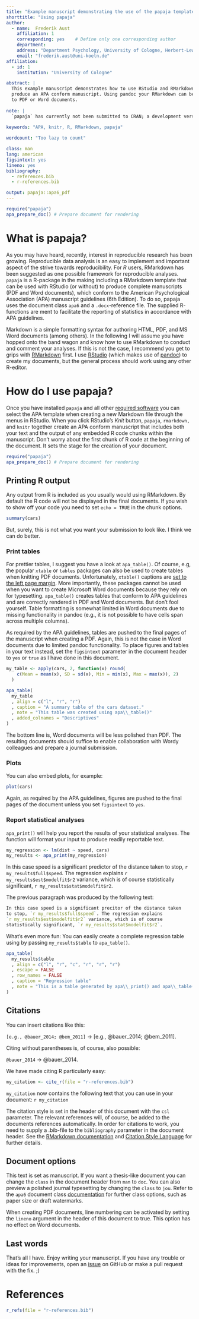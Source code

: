```yaml
---
title: "Example manuscript demonstrating the use of the papaja template"
shorttitle: "Using papaja"
author: 
  - name:  Frederik Aust
    affiliation: 1
    corresponding: yes    # Define only one corresponding author
    department:
    address: "Department Psychology, University of Cologne, Herbert-Lewin-Str. 2, 50931 Köln, Germany"
    email: "frederik.aust@uni-koeln.de"
affiliation:
  - id: 1
    institution: "University of Cologne"

abstract: |
  This example manuscript demonstrates how to use RStudio and RMarkdown to
  produce an APA conform manuscript. Using pandoc your RMarkdown can be converted
  to PDF or Word documents.
  
note: |  
  `papaja` has currently not been submitted to CRAN; a development version is available at https://github.com/crsh/papaja.
  
keywords: "APA, knitr, R, RMarkdown, papaja"

wordcount: "Too lazy to count"

class: man
lang: american
figsintext: yes
lineno: yes
bibliography:
  - references.bib
  - r-references.bib

output: papaja::apa6_pdf
---
```


```r
require("papaja")
apa_prepare_doc() # Prepare document for rendering
```

# What is papaja?
As you may have heard, recently, interest in reproducible research has been growing.
Reproducible data analysis is an easy to implement and important aspect of the strive towards reproducibility.
For *R* users, RMarkdown has been suggested as one possible framework for reproducible analyses.
`papaja` is a R-package in the making including a RMarkdown template that can be used with RStudio (or without) to produce complete manuscripts (PDF and Word documents), which conform to the American Psychological Association (APA) manuscript guidelines (6th Edition).
To do so, papaja uses the \LaTeX document class `apa6` and a `.docx`-reference file. The supplied R-functions are ment to facilitate the reporting of statistics in accordance with APA guidelines.


Markdown is a simple formatting syntax for authoring HTML, PDF, and MS Word documents (among others).
In the following I will assume you have hopped onto the band wagon and know how to use RMarkdown to conduct and comment your analyses.
If this is not the case, I recommend you get to grips with [RMarkdown](http://rmarkdown.rstudio.com/) first.
I use [RStudio](http://www.rstudio.com/) (which makes use of [pandoc](http://johnmacfarlane.net/pandoc/)) to create my documents, but the general process should work using any other R-editor.

# How do I use papaja?
Once you have installed `papaja` and all other [required software](https://github.com/crsh/papaja) you can select the APA template when creating a new Markdown file through the menus in RStudio.
When you click RStudio's *Knit* button, `papaja`, `rmarkdown,` and `knitr` together create an APA conform manuscript that includes both your text and the output of any embedded R code chunks within the manuscript.
Don't worry about the first chunk of R code at the beginning of the document.
It sets the stage for the creation of your document.

```r
require("papaja")
apa_prepare_doc() # Prepare document for rendering
```

## Printing R output
Any output from R is included as you usually would using RMarkdown.
By default the R code will not be displayed in the final documents.
If you wish to show off your code you need to set `echo = TRUE` in the chunk options.

```r
summary(cars)
```

But, surely, this is not what you want your submission to look like.
I think we can do better.

### Print tables
For prettier tables, I suggest you have a look at `apa_table()`.
Of course, e.g, the popular `xtable` or `tables` packages can also be used to create tables when knitting PDF documents.
Unfortunately, `xtable()` captions are [set to the left page margin](http://tex.stackexchange.com/questions/42209/centering-tables-in-document-class-apa6).
More importantly, these packages cannot be used when you want to create Microsoft Word documents because they rely on \LaTeX for typesetting.
`apa_table()` creates tables that conform to APA guidelines and are correctly rendered in PDF and Word documents.
But don't fool yourself.
Table formatting is somewhat limited in Word documents due to missing functionality in pandoc (e.g., it is not possible to have cells span across multiple columns).

As required by the APA guidelines, tables are pushed to the final pages of the manuscript when creating a PDF.
Again, this is not the case in Word documents due to limited pandoc functionality.
To place figures and tables in your text instead, set the `figsintext` parameter in the document header to `yes` or `true` as I have done in this document.

```r
my_table <- apply(cars, 2, function(x) round(
    c(Mean = mean(x), SD = sd(x), Min = min(x), Max = max(x)), 2)
  )

apa_table(
  my_table
  , align = c("l", "r", "r")
  , caption = "A summary table of the cars dataset."
  , note = "This table was created using apa\\_table()"
  , added_colnames = "Descriptives"
)
```

The bottom line is, Word documents will be less polished than PDF.
The resulting documents should suffice to enable collaboration with Wordy colleagues and prepare a journal submission.

### Plots
You can also embed plots, for example:

```r
plot(cars)
```

Again, as required by the APA guidelines, figures are pushed to the final pages of the document unless you set `figsintext` to `yes`.

### Report statistical analyses
`apa_print()` will help you report the results of your statistical analyses.
The function will format your input to produce readily reportable text.

```r
my_regression <- lm(dist ~ speed, cars)
my_results <- apa_print(my_regression)
```

In this case speed is a significant predictor of the distance taken to stop, `r my_results$full$speed`.
The regression explains `r my_results$est$modelfit$r2` variance, which is of course statistically significant, `r my_results$stat$modelfit$r2`.

The previous paragraph was produced by the following text:

```r
In this case speed is a significant precitor of the distance taken
to stop, `r my_results$full$speed`. The regression explains
`r my_results$est$modelfit$r2` variance, which is of course
statistically significant, `r my_results$stat$modelfit$r2`.
```

What's even more fun: You can easily create a complete regression table using by passing `my_results$table` to `apa_table()`.

```r
apa_table(
  my_results$table
  , align = c("l", "r", "c", "r", "r", "r")
  , escape = FALSE
  , row_names = FALSE
  , caption = "Regression table"
  , note = "This is a table generated by apa\\_print() and apa\\_table()."
)
```


## Citations
You can insert citations like this:

`[e.g., @bauer_2014; @bem_2011]` &#8594; [e.g., @bauer_2014; @bem_2011].

Citing without parentheses is, of course, also possible:

`@bauer_2014` &#8594; @bauer_2014.

We have made citing R particularly easy:

```r
my_citation <- cite_r(file = "r-references.bib")
```

`my_citation` now contains the following text that you can use in your document: `r my_citation`

The citation style is set in the header of this document with the `csl` parameter.
The relevant references will, of course, be added to the documents references automatically.
In order for citations to work, you need to supply a .bib-file to the `bibliography` parameter in the document header.
See the [RMarkdown documentation](http://rmarkdown.rstudio.com/authoring_bibliographies_and_citations.html) and [Citation Style Language](http://citationstyles.org/) for further details.

## Document options
This text is set as manuscript.
If you want a thesis-like document you can change the `class` in the document header from `man` to `doc`.
You can also preview a polished journal typesetting by changing the `class` to `jou`.
Refer to the `apa6` document class [documentation](ftp://ftp.fu-berlin.de/tex/CTAN/macros/latex/contrib/apa6/apa6.pdf) for further class options, such as paper size or draft watermarks.

When creating PDF documents, line numbering can be activated by setting the `lineno` argument in the header of this document to true. This option has no effect on Word documents.

## Last words
That's all I have. Enjoy writing your manuscript. If you have any trouble or ideas for improvements, open an [issue](https://github.com/crsh/papaja/issues) on GitHub or make a pull request with the fix. ;)

# References

```r
r_refs(file = "r-references.bib")
```

\setlength{\parindent}{-0.5in}
\setlength{\leftskip}{0.5in}
\setlength{\parskip}{8pt}
